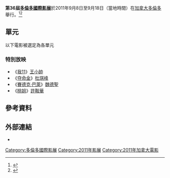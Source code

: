 {{Infobox Film Festival
| name           = 第36屆多倫多國際影展
| image          = 
| caption        = 
| opening        = 《From the Sky Down》<ref>{{cite news|url=http://www.cbc.ca/news2/interactives/tiff-openers/|title=TIFF: A history of opening nights|accessdate=2013-10-19|work=CBC News|archive-date=2020-09-18|archive-url=https://web.archive.org/web/20200918060535/https://www.cbc.ca/news2/interactives/tiff-openers/|dead-url=no}}</ref> 
| closing        = 《[[第八頁|第八頁]]》<ref>{{cite web|url=http://www.criticizethis.ca/2011/08/tiff-2011-announces-closing-night-film-and-final-lineup-of-galas-and-special-presentations.html|title=TIFF 2011 announces closing night film and final lineup of Galas and Special Presentations|accessdate=2013-10-19|deadurl=yes|archiveurl=https://web.archive.org/web/20130329173835/http://www.criticizethis.ca/2011/08/tiff-2011-announces-closing-night-film-and-final-lineup-of-galas-and-special-presentations.html|archivedate=2013-03-29}}</ref> 
| location       = {{flag|Canada}}[[安大略省|安大略省]][[多倫多|多倫多]]
| founded        = 1976年
| awards         = 
| host           = 
| number         = 289部
| date           = {{Start date|2011|09|08}}–{{End date|2011|09|18}}
| website        = {{URL|http://tiff.net/festivals/thefestival}}
}}
'''第36屆[[多倫多國際影展|多倫多國際影展]]'''於2011年9月8日至9月18日（當地時間）在[[加拿大|加拿大]][[多倫多|多倫多]]舉行。<ref>{{cite web|url=http://tiff.net/pdfs/TIFF%20Annual%20Report%202011.pdf|title=2011 Toronto International Film Festival Annual report|accessdate=2013-10-11|deadurl=yes|archiveurl=https://web.archive.org/web/20120617012923/http://tiff.net/pdfs/TIFF%20Annual%20Report%202011.pdf|archivedate=2012-06-17}}</ref><ref name=thefestival>{{cite press release |url=http://www.tiff.net/thefestival |title=The Festival |date=2011-03-01 |accessdate=2011-03-01 |archive-url=https://web.archive.org/web/20110901233915/http://tiff.net/thefestival |archive-date=2011-09-01 |dead-url=yes }}</ref>

== 單元 ==
以下電影被選定為各單元

=== 特別放映 ===
* 《[[我11|我11]]》[[王小帥|王小帥]]
* 《[[夺命金|夺命金]]》[[杜琪峰|杜琪峰]]
* 《[[賽德克·巴萊|賽德克·巴萊]]》[[魏德聖|魏德聖]]
* 《[[桃姐|桃姐]]》[[許鞍華|許鞍華]]

== 參考資料 ==
{{reflist}}

== 外部連結 ==
* {{official website|http://tiff.net/festivals/thefestival}}

{{多倫多國際影展}}

{{DEFAULTSORT:Toronto International Film Festival}}
[[Category:多倫多國際影展|Category:多倫多國際影展]]
[[Category:2011年影展|Category:2011年影展]]
[[Category:2011年加拿大電影|Category:2011年加拿大電影]]